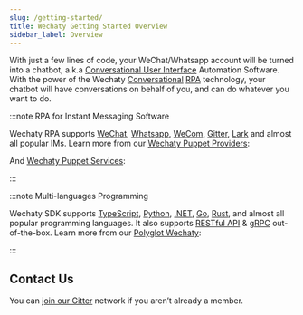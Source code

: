 ```yaml
---
slug: /getting-started/
title: Wechaty Getting Started Overview
sidebar_label: Overview
---
```


<!-- MDX import -->

<!-- Pushes a curious reader through the first few minutes of use. -->

With just a few lines of code, your WeChat/Whatsapp account will be turned into a chatbot, a.k.a [Conversational User Interface](https://en.wikipedia.org/wiki/Conversational_user_interface) Automation Software. With the power of the Wechaty [Conversational](../introduction/overview.md#conversational) [RPA](../introduction/overview.md#rpa) technology, your chatbot will have conversations on behalf of you, and can do whatever you want to do.

:::note RPA for Instant Messaging Software

Wechaty RPA supports [WeChat](puppet-providers/wechat.md), [Whatsapp](puppet-providers/whatsapp.md), [WeCom](puppet-services/wxwork.md), [Gitter](puppet-providers/gitter.md), [Lark](puppet-providers/lark.md) and almost all popular IMs. Learn more from our  [Wechaty Puppet Providers](puppet-providers/overview.mdx):

<ProviderBadges />

And [Wechaty Puppet Services](puppet-services/overview.mdx):

<ServiceBadges />

:::

:::note Multi-languages Programming

Wechaty SDK supports [TypeScript](../polyglot/typescript/overview.md), [Python](../polyglot/python/overview.md), [.NET](../polyglot/dotnet/overview.md), [Go](../polyglot/go/overview.md), [Rust](../polyglot/rust/overview.md), and almost all popular programming languages. It also supports [RESTful API](../polyglot/openapi/overview.md) & [gRPC](https://github.com/wechaty/grpc) out-of-the-box. Learn more from our [Polyglot Wechaty](polyglot/overview.mdx):

<PolyglotBadges />

:::

## Contact Us

You can [join our Gitter](https://gitter.im/wechaty/wechaty) network if you aren’t already a member.
